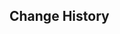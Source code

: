 {{Genius Invokation TCG Stage
|title        = Exclusive Scoop
|type         = Adventure Challenge
|group        = Open World Match
|character    = Paban
|requirement  = 10
|location     = Fontaine
|introduction = In the Court of Fontaine, newsies sometimes pick up on what's going on in the wider world from the mouths of adventurers. As the saying goes, "Nothing sells half as well as half the story." To this end, Paban has recently shown a particular interest in news from the wilderness, and has even started using Genius Invokation TCG as a conversation starter to persuade more people to buy his newspapers and exclusive scoops...<br>'''Special Rule: When the battle begins, all characters on both sides gain 1 Energy.'''
|objective_1  = Achieve victory
|reward_1     = Lucky Coin*900
|objective_2  = Achieve victory within 5 Rounds
|reward_2     = Lucky Coin*900
|objective_3  = Use 1 Elemental Burst
|reward_3     = Lucky Coin*900
|lineup       = Assault Specialist Mek - Pneuma;Suppression Specialist Mek - Pneuma;Assault Specialist Mek - Pneuma
|p_support    = Elemental Orb: Dissipated
}}

==Change History==
{{Change History|4.3}}